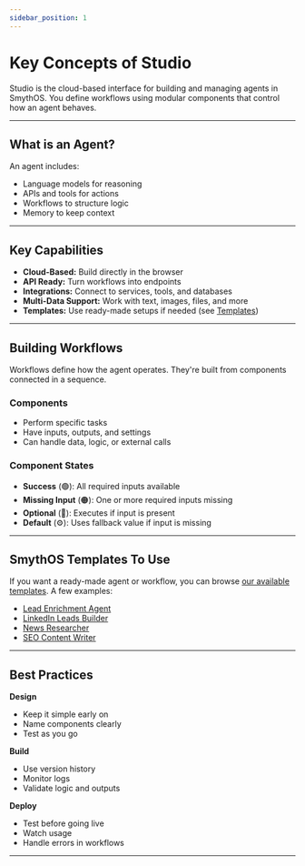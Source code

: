 ```yaml
---
sidebar_position: 1
---
```


# Key Concepts of Studio

Studio is the cloud-based interface for building and managing agents in SmythOS. You define workflows using modular components that control how an agent behaves.

---

## What is an Agent?

An agent includes:

-  Language models for reasoning  
-  APIs and tools for actions  
-  Workflows to structure logic  
-  Memory to keep context

---

## Key Capabilities

- **Cloud-Based:** Build directly in the browser  
- **API Ready:** Turn workflows into endpoints  
- **Integrations:** Connect to services, tools, and databases  
- **Multi-Data Support:** Work with text, images, files, and more  
- **Templates:** Use ready-made setups if needed (see [Templates](#))  

---

## Building Workflows

Workflows define how the agent operates. They're built from components connected in a sequence.

### Components

-  Perform specific tasks  
-  Have inputs, outputs, and settings  
-  Can handle data, logic, or external calls

### Component States

-  **Success** (🟢): All required inputs available  
-  **Missing Input** (🟠): One or more required inputs missing  
-  **Optional** (🔵): Executes if input is present  
-  **Default** (⚙️): Uses fallback value if input is missing  

<Arcade src="https://demo.arcade.software/I7zvsF8kvMTOtfvP9AqI?embed&embed_mobile=tab&embed_desktop=inline&show_copy_link=true" title="Input & Outputs | SmythOS" />

---

## SmythOS Templates To Use

If you want a ready-made agent or workflow, you can browse [our available templates](../agent-templates/overview). A few examples:

- [Lead Enrichment Agent](../agent-templates/lead-enrichment-agent/guide)  
- [LinkedIn Leads Builder](../agent-templates/linkedin-leads-builder-agent/guide)  
- [News Researcher](../agent-templates/news-research-agent/guide)  
- [SEO Content Writer](../agent-templates/seo-content-writer-agent/guide)  
---

## Best Practices

**Design**
-  Keep it simple early on  
-  Name components clearly  
-  Test as you go  

**Build**
-  Use version history  
-  Monitor logs  
-  Validate logic and outputs  

**Deploy**
-  Test before going live  
-  Watch usage  
-  Handle errors in workflows

---
